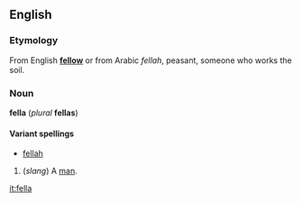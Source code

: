 ==English==
===Etymology===
From English '''[[fellow]]''' or from Arabic ''fellah'', peasant, someone who works the soil.

===Noun===
'''fella''' (''plural'' '''fellas''')

====Variant spellings====
*[[fellah]]

#(''slang'') A [[man]].<!--I don't think it can mean "a person"-->

[[it:fella]]